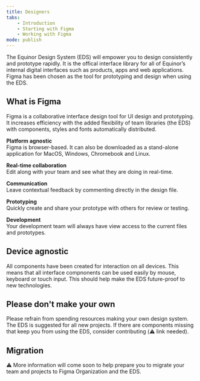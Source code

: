 ---
title: Designers
tabs:
    - Introduction
    - Starting with Figma
    - Working with Figma
mode: publish
---



The Equinor Design System (EDS) will empower you to design consistently and prototype rapidly.
It is the offical interface library for all of Equinor’s internal digital interfaces such as products, apps and web applications. Figma has been chosen as the tool for prototyping and design when using the EDS.


## What is Figma

Figma is a collaborative interface design tool for UI design and prototyping. It increases efficiency with the added flexibility of team libraries (the EDS) with components, styles and fonts automatically distributed.

**Platform agnostic**  
Figma is browser-based. It can also be downloaded as a stand-alone application for MacOS, Windows, Chromebook and Linux.

**Real-time collaboration**  
Edit along with your team and see what they are doing in real-time.

**Communication**  
Leave contextual feedback by commenting directly in the design file.

**Prototyping**  
Quickly create and share your prototype with others for review or testing.

**Development**  
Your development team will always have view access to the current files and prototypes.


## Device agnostic

All components have been created for interaction on all devices. This means that all interface compnonents can be used easily by mouse, keyboard or touch input.
This should help make the EDS future-proof to new technologies.


## Please don't make your own

Please refrain from spending resources making your own design system.
The EDS is suggested for all new projects.
If there are components missing that keep you from using the EDS, consider contributing (:warning: link needed).


## Migration

:warning: More information will come soon to help prepare you to migrate your team and projects to Figma Organization and the EDS.
